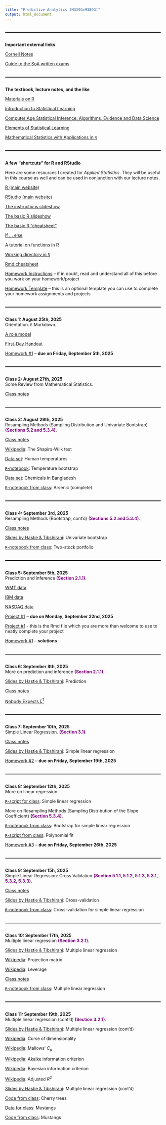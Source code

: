 ```yaml
---
title: "Predictive Analytics (M339G=M389G)"
output: html_document
---
```


<style>
  hr {
      position: relative; 
            top: 20px; 
            border: none; 
            height: 2px; 
            background: black; 
            margin-bottom: 50px; 
  }
</style>

---

**Important external links**

[Cornell Notes](http://lsc.cornell.edu/how-to-study/taking-notes/cornell-note-taking-system/)

[Guide to the SoA written exams](https://www.soa.org/globalassets/assets/files/edu/edu-guide-to-written-exam.pdf) 

---

**The textbook, lecture notes, and the like**

[Materials on R](https://gordanz.github.io/stochastic-book/intro.html)

[Introduction to Statistical Learning](https://www.statlearning.com)

[Computer Age Statistical Inference: Algorithms, Evidence and Data Science](https://hastie.su.domains/CASI/)

[Elements of Statistical Learning](https://hastie.su.domains/ElemStatLearn/)

[Mathematical Statistics with Applications in `R`](https://search.lib.utexas.edu/permalink/01UTAU_INST/be14ds/alma991058130777506011)

---

**A few "shortcuts" for R and RStudio**

Here are some resources I created for *Applied Statistics*. They will be useful in this course as well and can be used in conjunction with our lecture notes. 

[R (main website)](https://www.r-project.org/)

[RStudio (main website)](https://rstudio.com/)

[The instructions slideshow](instructions/m358k-R-instructions.html)

[The basic R slideshow](instructions/m358k-basic-R.html)

[The basic R "cheatsheet"](https://raw.githubusercontent.com/rstudio/cheatsheets/master/base-r.pdf)

[If ... else](https://www.datamentor.io/r-programming/if-else-statement/)

[A tutorial on functions in R](https://www.tutorialspoint.com/r/r_functions.htm)

[Working directory in `R`](https://r-coder.com/working-directory-r/)

[Rmd cheatsheet](instructions/rmarkdown-cheatsheet.pdf)

[Homework Instructions](instructions/m358k-hw-instructions.html) -- if in doubt, read and understand all of this before you work on your homework/project

[Homework Template](instructions/homework-template.Rmd) -- this is an optional template you can use to complete your homework assignments and projects 

---

**Class 1: August 25th, 2025**<br>
Orientation. `R` Markdown.<br>

[A role model](pics/bilbo.jpeg)

[First-Day Handout](syllabus/syllabus-58860.html)

[Homework #1](hw/m339g-hw1-prereqs.pdf) -- **due on Friday, September 5th, 2025**

---

**Class 2: August 27th, 2025**<br>
Some Review from Mathematical Statistics.<br> 

[Class notes](notes/m339g-aug-27-2025.pdf)

---

**Class 3: August 29th, 2025**<br>
Resampling Methods (Sampling Distribution and Univariate Bootstrap) <span style="color: purple;">**(Sections 5.2 and 5.3.4)**</span>.<br>

[Class notes](notes/m339g-aug-29-2025.pdf)

[Wikipedia](https://en.wikipedia.org/wiki/Shapiro–Wilk_test): The Shapiro-Wilk test

[Data set](code/temperatures.csv): Human temperatures

[`R`-notebook](code/temperature.Rmd): Temperature bootstrap

[Data set](code/bangladesh-data.csv): Chemicals in Bangladesh

[`R`-notebook from class](code/arsenic-in-class.Rmd): Arsenic (complete)

---

**Class 4: September 3rd, 2025**<br>
Resampling Methods (Bootstrap, cont’d) <span style="color: purple;">**(Sections 5.2 and 5.3.4)**</span>.<br>

[Class notes](notes/m339g-sept-03-2025.pdf)

[Slides by Hastie & Tibshirani](slides/ch5-univariate-bootstrap.pdf): Univariate bootstrap

[`R`-notebook from class](code/two-stock-portfolio.Rmd): Two-stock portfolio

---

**Class 5: September 5th, 2025**<br>
Prediction and inference <span style="color: purple;">**(Section 2.1.1)**</span>.<br>

[WMT data](data/WMT.csv)

[IBM data](data/IBM.csv)

[NASDAQ data](data/ndq.csv)

[Project #1](projects/m339g-project1-probs.pdf) -- **due on Monday, September 22nd, 2025**

[Project #1](projects/m339g-project1-probs.Rmd) - this is the Rmd file which you are more than welcome to use to neatly complete your project 

[Homework #1](hw/m339g-hw1-prereqs-solns.pdf) -- **solutions**

---

**Class 6: September 8th, 2025**<br>
More on prediction and inference <span style="color: purple;">**(Section 2.1.1)**</span>.<br>

[Slides by Hastie & Tibshirani](slides/ch2-prediction.pdf): Prediction 

[Class notes](notes/m339g-sept-08-2025.pdf)

[Nobody Expects $L^1$](https://mathoverflow.net/questions/178139/examples-of-unexpected-mathematical-images?newreg=78ec2c4c5b154caeaca68ac602031827)

---

**Class 7: September 10th, 2025**<br>
Simple Linear Regression. <span style="color: purple;">**(Section 3.1)**</span>.<br>

[Class notes](notes/m339g-sept-10-2025.pdf)

[Slides by Hastie & Tibshirani](slides/ch3-simple-linear-regression.pdf): Simple linear regression

[Homework #2](hw/m339g-hw2-regression.pdf) -- **due on Friday, September 19th, 2025**

---

**Class 8: September 12th, 2025**<br>
More on linear regression.<br>

[`R`-script for class](code/slr-conf-ints.R): Simple linear regression

More on Resampling Methods (Sampling Distribution of the Slope Coefficient) <span style="color: purple;">**(Section 5.3.4)**</span>.<br>

[`R`-notebook from class](code/slr-coeffs.Rmd): Bootstrap for simple linear regression

[`R`-script from class](code/insulation-lm.R): Polynomial fit

[Homework #3](hw/m339g-hw3-slr.pdf) -- **due on Friday, September 26th, 2025**

---

**Class 9: September 15h, 2025**<br>
Simple Linear Regression: Cross Validation <span style="color: purple;">**(Section 5.1.1, 5.1.2, 5.1.3, 5.3.1, 5.3.2, 5.3.3)**</span>.<br>

[Class notes](notes/m339g-sept-15-2025.pdf)

[Slides by Hastie & Tibshirani](slides/ch5-crossvalidation.pdf): Cross-validation 

[`R`-notebook from class](code/cars-validation.Rmd): Cross-validation for simple linear regression

---

**Class 10: September 17th, 2025**<br>
Multiple linear regression <span style="color: purple;">**(Section 3.2.1)**</span>.<br>

[Slides by Hastie & Tibshirani](slides/ch3-multiple-linear-regression-intro.pdf): Multiple linear regression 

[Wikipedia](https://en.wikipedia.org/wiki/Projection_matrix): Projection matrix

[Wikipedia](https://en.wikipedia.org/wiki/Leverage_(statistics)): Leverage

[Class notes](notes/m339g-mlr.pdf)

[`R`-notebook from class](code/mlr.Rmd): Multiple linear regression

---

**Class 11: September 19th, 2025**<br>
Multiple linear regression (cont'd) <span style="color: purple;">**(Section 3.2.1)**</span>.<br>

<!--
[Class notes](notes/m339g-f-distn.pdf)

[`R`-script from class](code/F-distn.R): The $F-$distribution
-->

[Slides by Hastie & Tibshirani](slides/ch3-mlr-contd.pdf): Multiple linear regression (cont'd) 

[Wikipedia](https://en.wikipedia.org/wiki/Curse_of_dimensionality): Curse of dimensionality

[Wikipedia](https://en.wikipedia.org/wiki/Mallows%27s_Cp): Mallows' $C_p$

[Wikipedia](https://en.wikipedia.org/wiki/Akaike_information_criterion): Akaike information criterion

[Wikipedia](https://en.wikipedia.org/wiki/Bayesian_information_criterion): Bayesian information criterion

[Wikipedia](https://en.wikipedia.org/wiki/Coefficient_of_determination#Adjusted_R2): Adjusted $R^2$

[Slides by Hastie & Tibshirani](slides/ch3-mlr-hierarchy.pdf): Multiple linear regression (cont'd) 

[Code from class](code/trees-in-class.Rmd): Cherry trees

<!--
[Homework #2](hw/m339g-hw2-regression-solns.pdf) -- **solutions**

Multiple linear regression (cont'd) <span style="color: purple;">**(Section 3.2.1)**</span>.<br>
-->

[Data for class](code/mustangs.csv): Mustangs

[Code from class](code/mustangs.Rmd): Mustangs

<!--
[Homework #4](hw/m339g-hw4-F.pdf) -- **due on Friday, February 14th, 2025**

Splines <span style="color: purple;">**(Section 7.4)**</span>.<br>

[Slides by Hastie & Tibshirani](slides/ch7-linear-splines.pdf): Intro to Splines 

[Class notes](notes/m339g-linear-splines.pdf)

[Data for class](code/salesadv.csv): Sales

[Code for class](code/ads.Rmd): Ads

[Slides by Hastie & Tibshirani](slides/ch7-cubic-splines.pdf): Cubic Splines

[Class notes](notes/m339g-cubic-splines.pdf)

[`R`-notebook from class](code/splines.Rmd): Splines 


More on splines <span style="color: purple;">**(Section 7.4)**</span>.<br>

[Code for class](code/splines-validation.Rmd): Splines with validation

The Trade-Off Between Prediction Accuracy and Model Interpretability <span style="color: purple;">**(Section 2.1.3)**</span>.<br>

[Wikipedia](https://en.wikipedia.org/wiki/Thin_plate_spline): Thin-plate spline

[Slides by Hastie & Tibshirani](slides/ch2-interpretability.pdf): Bias-variance trade-off and interpretability

[Homework #3](hw/m339g-hw3-slr-solns.pdf) -- **solutions**

---

**Class 12: February 10th**<br>
Categorical predictiors.<br>

[Slides by Hastie & Tibshirani](slides/ch3-dummies.pdf): Qualitative/categorical predictors

[`R`-notebook for class](code/carseats-dummies.Rmd): Qualitative/categorical predictors

Regression vs Classification Problems <span style="color: purple;">**(Section 2.1.5)**</span>.<br>

[Class notes](notes/m339g-sept-20-2024.pdf)

[Slides by Hastie & Tibshirani](slides/ch2-classification.pdf): Approaches to classification

---

**Class 13: February 12th**<br>
Logistic regression <span style="color: purple;">**(Sections 4.2, 4.3)**</span>.<br>

[Slides by Hastie & Tibshirani](slides/ch4-classification.pdf): Logistic regression

[Class notes](notes/m339g-logistic-regression.pdf)

[Wikipedia](https://en.wikipedia.org/wiki/Stock_market_index): Stock market index

[`R`-notebook for class](code/stocks-logistic-reg.Rmd): Logistic regression with the stock market

---

**Class 14: February 14th**<br>
More on Logistic regression <span style="color: purple;">**(Section 4.3)**</span>.<br>

[`R`-notebook for class](code/med-school.Rmd): Logistic regression with medical school

[Class notes](notes/m339g-feb-14-2025.pdf)

[Class notes](notes/m339g-multiclass-logistic.pdf)

[Slides by Hastie & Tibshirani](slides/ch4-multi-logistic.pdf): Logistic regression with multiple response categories

[Data for class](code/hsbdemo.csv): School choice

[`R`-notebook for class](code/vocation.Rmd): Multiclass logistic regression 

[Homework #4](hw/m339g-hw4-F-solns.pdf) -- **solutions**

[Homework #5](hw/m339g-hw5-logistic.pdf) -- **due on Friday, February 21st, 2025**

[Homework #6](hw/m339g-hw6-sample-one.pdf) -- **due on Friday, February 28th, 2025**

---

**Class 15: February 17th**<br>
Mock exam.<br>

[Mock Exam](exams/m339g-mock-exam-probs.pdf) -- **problems** 

[Mock Exam](exams/m339g-mock-exam-solns.pdf) -- **solutions** 

---
 
**Class 16: February 19th**<br>
K-Nearest Neighbors <span style="color: purple;">**(Section 2.2.3, 4.7.6)**</span>.<br>

[`R`-notebook for class](code/knn-caravans.Rmd): KNN for insurance policies

Collinearity <span style="color: purple;">**(Section 3.3.3)**</span>.<br>

[`R`-notebook for class](code/collinearity.Rmd): Simulated collinearity

[`R`-notebook for class](code/vif.Rmd): Variance inflation factor

[Class notes](notes/m339g-vif.pdf)

---

**Class 17: February 21st**<br>
Supervised vs Unsupervised Learning  <span style="color: purple;">**(Section 2.1.4)**</span>.<br>

[Slides by Hastie & Tibshirani](slides/ch1-supervised-unsupervised.pdf): Supervised vs. unsupervised learning

K-Means Clustering <span style="color: purple;">**(Section 12.4.1)**</span>.<br>

[Slides by Hastie & Tibshirani](slides/ch12-clustering.pdf): K-Means Clustering 

[Towards Data Science](https://towardsdatascience.com/three-versions-of-k-means-cf939b65f4ea): K-Means Clustering

[Medium](https://medium.com/analytics-vidhya/comparison-of-initialization-strategies-for-k-means-d5ddd8b0350e): More on Initialization for K-Means Clustering

[UC Irvine MLR](https://archive.ics.uci.edu/dataset/267/banknote+authentication): Data documentation with expanded data set

[Data for class](code/banknotes.csv): Banknotes

[Code for class](code/banknotes-k-means.Rmd): K-Means Clustering

[Homework #5](hw/m339g-hw5-logistic-solns.pdf) -- **solutions**

[Homework #7](hw/m339g-hw7-k-means.pdf) -- **due on Friday, March 14th, 2025**

---

**Class 18: February 24th, 2025**<br>
Singular value decomposition <span style="color: purple;">**(Section 12.2)**</span>.<br>

[Slides by Hastie & Tibshirani](slides/ch12-intro.pdf): Introduction to PCA

[Class notes](notes/m339g-feb-26-2025.pdf)

[Extra class notes](notes/m339g-feb-23-2024.pdf)

[YouTube](https://youtu.be/rYz83XPxiZo?si=nkvOk6GNor638x29): A beautiful lecture by Prof. Gilbert Strang

[Extra Credit Homework](hw/m339g-ec-hw-svd.pdf) -- **due on Friday, March 7th, 2025**

---

**Class 19: February 26th, 2025**<br>
Principal component analysis (PCA) <span style="color: purple;">**(Section 12.2)**</span>.<br>

[Slides by Hastie & Tibshirani](slides/ch12-pca.pdf): PCA

[`R`-notebook for class](code/pca.Rmd): Principal component analysis

[Data for class](code/housepriceall.csv): Houses

[`R`-notebook for class](code/pca-houses.Rmd): Principal component analysis for houses

[In-Term One](exams/m339g-one-topics.pdf): Topics

[Practice for In-Term One](exams/m339g-one-sample-probs.pdf) -- **problems** 

[Practice for In-Term One](exams/m339g-one-sample-solns.pdf) -- **solutions** 

---

**Class 20: February 28th, 2025**<br>
Principal components regression <span style="color: purple;">**(Section 6.3.1)**</span>.<br>

[Slides by Hastie & Tibshirani](slides/ch6-pcr.pdf): PCR

[Homework #6](hw/m339g-hw6-sample-one-solns.pdf) -- **solutions**

---

**Class 21: March 3rd, 2025**<br>
More about the principal components regression <span style="color: purple;">**(Section 6.3.1)**</span>.<br>

[`R`-notebook for class](code/pcr.Rmd): Principal component regression

[`R`-notebook for class](code/pcr-seat-position.Rmd): Principal component regression on seat positions

---

**Class 22: March 5th, 2025**<br>
<span style="color: red;">**In-Term One**</span><br>

[In-Term One](exams/m339g-one-solns.pdf) -- **solutions** 

---

**Class 23: March 7th, 2025**<br>
Principal components analysis and clustering <span style="color: purple;">**(Section 12.2 and 12.4.1)**</span>.<br>

[UC Irvine MLR](https://archive.ics.uci.edu/dataset/236/seeds): Documentation for the `seeds` data set 

[Data set](code/seeds_dataset.csv)

[`R`-notebook for class](code/pca-kmeans.Rmd): Principal component analysis with K-means

[Project #2](projects/m339g-project2-probs.pdf) -- **due on Monday, March 31st, 2025**

[Project #2](projects/m339g-project2-probs.Rmd) - this is the Rmd file which you are more than welcome to use to neatly complete your project 


---

**Class 24: March 10th, 2025**<br>
Linear discriminant analysis <span style="color: purple;">**(Section 4.4.1)**</span>.<br>

[Class notes](notes/m339g-mar-07-2025.pdf)

[Slides by Hastie & Tibshirani](slides/ch4-lda-intro.pdf): Linear discriminant analysis for $p=1$

---

**Class 25: March 12th, 2025**<br>
More on LDA <span style="color: purple;">**(Section 4.4.1)**</span>.<br>

[Class notes](notes/m339g-mar-10-2025.pdf)

---

**Class 26: March 14th, 2025**<br>
Bivariate normal distribution.<br> 

[Class notes](notes/m339g-mar-12-2025.pdf)

[Mathematica demonstration](https://demonstrations.wolfram.com/TheBivariateNormalDistribution/): The Bivariate Normal Distribution

[Mathematica demonstration](https://demonstrations.wolfram.com/TheBivariateNormalAndConditionalDistributions/): The Bivariate Normal and Conditional Distributions

[Class notes](notes/m339g-mar-14-2025.pdf)

[Homework #7](hw/m339g-hw7-k-means-solns.pdf) -- **solutions**

---

**Class 27: March 24th, 2025**<br>
Multivariate normal distribution.<br> 

[Class notes](notes/m339g-mar-24-2025.pdf)

---

**Class 28: March 26th, 2025**<br>
More on the linear discriminant analysis, quadratic discriminant analysis, naive Bayes <span style="color: purple;">**(Section 4.4.1)**</span>.<br>

[Slides by Hastie & Tibshirani](slides/ch4-lda.pdf): More on linear discriminant analysis 

[Wikipedia](https://en.wikipedia.org/wiki/Receiver_operating_characteristic): The Receiver Operating Characteristic (ROC)

---

**Class 29: March 28th, 2025**<br>
More on the linear discriminant analysis, quadratic discriminant analysis, naive Bayes <span style="color: purple;">**(Section 4.4.1)**</span>.<br>

[`R`-notebook for class](code/lda.Rmd): LDA, QDA, and Naive Bayes

[`partimat`](https://www.rdocumentation.org/packages/klaR/versions/1.7-3/topics/partimat): Documentation

[`R`-notebook for class](code/lda-banknotes.Rmd): Partition plots

[Homework #8](hw/m339g-hw8-lda-qda.pdf) -- **due on Friday, April 4th, 2025**

[Project #3](projects/m339g-project3-probs.pdf) -- **due on Monday, April 28th, 2025**

[Project #3](projects/m339g-project3-probs.Rmd) - this is the Rmd file which you are more than welcome to use to neatly complete your project 

---

**Class 30: March 31st, 2025**<br>
Tree-based regression <span style="color: purple;">**(Section 8.1.1)**</span>.<br>

[Slides by Hastie & Tibshirani](slides/ch8-tree-based-regression.pdf): Tree-based regression

[Homework #9](hw/m339g-hw9-reg-trees.pdf) -- **due on Friday, April 11th, 2025**

---

**Class 31: April 2nd, 2025**<br>
More on tree-based regression <span style="color: purple;">**(Section 8.1.1)**</span>.<br>

[Problem packet](problem-sets/m339g-regression-trees.pdf)

[Class notes](notes/m339g-mar-31-2025.pdf): Regression trees.

Tree-based regression: pruning <span style="color: purple;">**(Section 8.1.1)**</span>.<br>

[Slides by Hastie & Tibshirani](slides/ch8-pruning.pdf): Tree-based regression (pruning)

[Problem packet](problem-sets/m339g-pruning-classification.pdf)

[Class notes](notes/m339g-apr-02-2025.pdf): Pruning.

[`tree` documentation](https://cran.r-project.org/web/packages/tree/tree.pdf)

[`R`-notebook for class](code/regression-trees.Rmd): Regression trees


---

**Class 32: April 4th, 2025**<br>
Classification trees <span style="color: purple;">**(Section 8.1.2)**</span>.<br>

[Slides by Hastie & Tibshirani](slides/ch8-classification-trees.pdf): Tree-based classification

[Class notes](notes/m339g-apr-04-2025.pdf): Classification trees.

[Homework #8](hw/m339g-hw8-lda-qda-solns.pdf) -- **solutions**

[Homework #10](hw/m339g-hw10-class-trees.pdf) -- **due on Friday, April 18th, 2025**

---

**Class 33: April 7th, 2025**<br>
Even more on decision trees <span style="color: purple;">**(Sections 8.1.3 and 8.1.4)**</span>.<br>

[Class notes](notes/m339g-apr-07-2025.pdf): Classification trees.

[`R`-notebook for class](code/classification-trees.Rmd): Classification trees

[Slides by Hastie & Tibshirani](slides/ch8-single-tree-epilogue.pdf): Tree-based methods pros and cons

---

**Class 34: April 9th, 2025**<br>
Bagging <span style="color: purple;">**(Section 8.2.1)**</span>.<br>

[Slides by Hastie & Tibshirani](slides/ch8-bagging.pdf): Bagging

[`R`-script from class](code/0-632.R): 0.632 

Random forests <span style="color: purple;">**(Section 8.2.2)**</span>.<br>

[Slides by Hastie & Tibshirani](slides/ch8-random-forests.pdf): Random forests

[Problem](problem-sets/srm-sample-p39.pdf)

[Class notes](notes/m339g-apr-09-2025.pdf): 0.632. Random forests.

---

**Class 35: April 11th, 2025**<br>
Mock exam.<br>

[Mock Exam](exams/m339g-mock-two-solns.pdf) -- **solutions** 

[Homework #9](hw/m339g-hw9-reg-trees-solns.pdf) -- **solutions**

---

**Class 36: April 14th, 2025**<br>
Boosting <span style="color: purple;">**(Section 8.2.3)**</span>.<br>

[Slides by Hastie & Tibshirani](slides/ch8-boosting.pdf): Boosting

[Homework #11](hw/m339g-hw11-more-trees.pdf) -- **due on Friday, April 25th, 2025**

More on bagging, random forests, and boosting <span style="color: purple;">**(Section 8.3.3)**</span>.<br>

[`R`-notebook for class](code/bagging-random-forests.Rmd): Bagging, random forests, boosting. 

Lines, planes, hyperplanes.<br>

[Class notes](notes/m339g-apr-14-2025.pdf): Lines.

[In-Term Two](exams/m339g-two-topics.pdf): Topics

[Practice for In-Term Two](exams/m339g-two-sample-probs.pdf) -- **problems** 

[Practice for In-Term Two](exams/m339g-two-sample-solns.pdf) -- **solutions** 


---

**Class 37: April 16th, 2025**<br>
<span style="color: red;">**In-Term Two**</span><br>

[In-Term Two](exams/m339g-two-solns.pdf) -- **solutions** 

---

**Class 38: April 18th, 2025**<br>
Maximal margin classifier <span style="color: purple;">**(Section 9.1)**</span>.<br>

[Slides by Hastie & Tibshirani](slides/ch9-maximal-margin-classifier.pdf): Maximal margin classifier

[Class notes](notes/m339g-apr-18-2025.pdf): Hyperplanes. Lagrange multipliers.

[Homework #10](hw/m339g-hw10-class-trees-solns.pdf) -- **solutions**

---

**Class 39: April 21st, 2025**<br>
More on the maximal margin classifier <span style="color: purple;">**(Section 9.1)**</span>.<br>

[Class notes](notes/m339g-apr-21-2025.pdf): Maximal margin classifier.

---

**Class 40: April 23rd, 2025**<br>
Support vector classifier <span style="color: purple;">**(Section 9.2)**</span>.<br>

[Slides by Hastie & Tibshirani](slides/ch9-support-vector-classifier.pdf): Support vector classifier

[Class notes](notes/m339g-nov-22-2024.pdf): Support vector classifier. 

More on the support vector classifier <span style="color: purple;">**(Section 9.2)**</span>.<br>

[`R`-notebook for class](code/support-vector-classifier.Rmd): Support vector classifier. 

---

**Class 41: April 25th, 2025**<br>
Support vector machines <span style="color: purple;">**(Section 9.3)**</span>.<br>

[Slides by Hastie & Tibshirani](slides/ch9-nonlinearity.pdf): Inspiration for support vector machines

[Slides by Hastie & Tibshirani](slides/ch9-svm.pdf): Support vector machines

[Homework #11](hw/m339g-hw11-more-trees-solns.pdf) -- **solutions**

---

[The Final Project](projects/m339g-final-project-probs.pdf) -- **due on Thursday, May 1st, 2025**

[The Final Project](projects/m339g-final-project-probs.Rmd) - this is the Rmd file which you are more than welcome to use to neatly complete your project 

---

**Class 42: April 28th, 2025**<br>
A Quick Review of Hypothesis Testing <span style="color: purple;">**(Section 13.1)**</span>.<br>

[Slides by James & Witten](slides/ch13-quick-hypothesis.pdf): Review of Hypothesis Testing

[`R`-script from class](code/single-hypothesis.R)


The Challenge of Multiple Testing <span style="color: purple;">**(Section 13.2)**</span>.<br>

[Slides by James & Witten](slides/ch13-multiple-testing.pdf): Multiple Testing

The False Discovery Rate <span style="color: purple;">**(Section 13.4)**</span>.<br>

[Slides by James & Witten](slides/ch13-false-discovery-rate.pdf): False Discovery Rate

---

A [blog post](https://fivethirtyeight.com/features/science-isnt-broken/#part1) on **p-hacking** with an interactive component (pardon the expletives!)

---

<!--
Odds and Ends.<br>

Review of categorical predictors and logistic regression.<br>

[Class notes](notes/m339g-mar-01-2024.pdf)


-->
